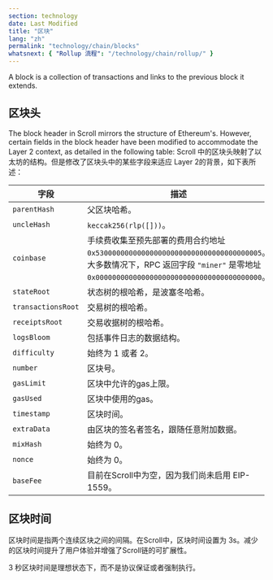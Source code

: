 ```yaml
---
section: technology
date: Last Modified
title: "区块"
lang: "zh"
permalink: "technology/chain/blocks"
whatsnext: { "Rollup 流程": "/technology/chain/rollup/" }
---
```


A block is a collection of transactions and links to the previous block it extends.

## 区块头

The block header in Scroll mirrors the structure of Ethereum's. However, certain fields in the block header have been modified to accommodate the Layer 2 context, as detailed in the following table:
Scroll 中的区块头映射了以太坊的结构。但是修改了区块头中的某些字段来适应 Layer 2的背景，如下表所述：

| 字段               | 描述                                                        |
| ------------------- | ------------------------------------------------------------------ |
| `parentHash`        | 父区块哈希。                                    |
| `uncleHash`         | `keccak256(rlp([]))`。                                      |
| `coinbase`          | 手续费收集至预先部署的费用合约地址 `0x5300000000000000000000000000000000000005`。大多数情况下，RPC 返回字段 `"miner"` 是零地址 `0x0000000000000000000000000000000000000000`。 |
| `stateRoot`         | 状态树的根哈希，是波塞冬哈希。               |
| `transactionsRoot ` | 交易树的根哈希。                           |
| `receiptsRoot `     | 交易收据树的根哈希。                |
| `logsBloom`         | 包括事件日志的数据结构。                        |
| `difficulty`        | 始终为 1 或者 2。                                                    |
| `number`            | 区块号。                                                  |
| `gasLimit`          | 区块中允许的gas上限。                            |
| `gasUsed`           | 区块中使用的gas。                                            |
| `timestamp`         | 区块时间。                                                   |
| `extraData`         | 由区块的签名者签名，跟随任意附加数据。 |
| `mixHash`           | 始终为 0。                                                         |
| `nonce`             | 始终为 0。                                                         |
| `baseFee`           | 目前在Scroll中为空，因为我们尚未启用 EIP-1559。 |

## 区块时间

区块时间是指两个连续区块之间的间隔。在Scroll中，区块时间设置为 3s。减少的区块时间提升了用户体验并增强了Scroll链的可扩展性。

3 秒区块时间是理想状态下，而不是协议保证或者强制执行。
